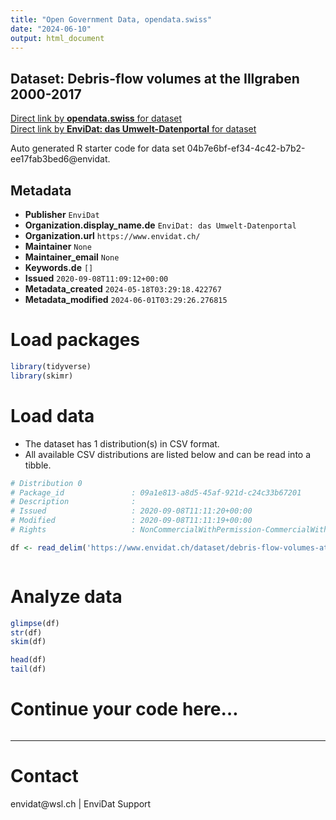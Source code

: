 ```yaml
---
title: "Open Government Data, opendata.swiss"
date: "2024-06-10"
output: html_document
---
```


## Dataset: Debris-flow volumes at the Illgraben 2000-2017



[Direct link by **opendata.swiss** for dataset](https://opendata.swiss/de/dataset/debris-flow-volumes-at-the-illgraben-2000-2017)<br>
[Direct link by **EnviDat: das Umwelt-Datenportal** for dataset](https://www.envidat.ch/#/metadata/debris-flow-volumes-at-the-illgraben-2000-2017)

Auto generated R starter code for data set 04b7e6bf-ef34-4c42-b7b2-ee17fab3bed6@envidat.

## Metadata

- **Publisher** `EnviDat`
- **Organization.display_name.de** `EnviDat: das Umwelt-Datenportal`
- **Organization.url** `https://www.envidat.ch/`
- **Maintainer** `None`
- **Maintainer_email** `None`
- **Keywords.de** `[]`
- **Issued** `2020-09-08T11:09:12+00:00`
- **Metadata_created** `2024-05-18T03:29:18.422767`
- **Metadata_modified** `2024-06-01T03:29:26.276815`


# Load packages

```r

library(tidyverse)
library(skimr)

```

# Load data

-   The dataset has 1 distribution(s) in CSV format.
-   All available CSV distributions are listed below and can be read into a tibble.

```r

# Distribution 0
# Package_id               : 09a1e813-a8d5-45af-921d-c24c33b67201
# Description              : 
# Issued                   : 2020-09-08T11:11:20+00:00
# Modified                 : 2020-09-08T11:11:19+00:00
# Rights                   : NonCommercialWithPermission-CommercialWithPermission-ReferenceRequired

df <- read_delim('https://www.envidat.ch/dataset/debris-flow-volumes-at-the-illgraben-2000-2017/resource/55b715bc-742a-4a5d-8728-314e7da4793e')



```

# Analyze data

```r

glimpse(df)
str(df)
skim(df)

head(df)
tail(df)

```

# Continue your code here...

```r

```

------------------------------------------------------------------------

# Contact

envidat@wsl.ch | EnviDat Support
